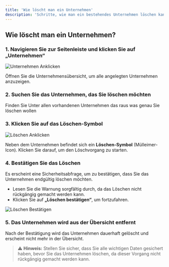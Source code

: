 ```yaml
---
title: 'Wie löscht man ein Unternehmen'
description: 'Schritte, wie man ein bestehendes Unternehmen löschen kann'
---
```


## Wie löscht man ein Unternehmen?  

### 1. **Navigieren Sie zur Seitenleiste und klicken Sie auf „Unternehmen“**  

![Unternehmen Anklicken](/images/sidebar_Unternehmen_anklicken.png)  

Öffnen Sie die Unternehmensübersicht, um alle angelegten Unternehmen anzuzeigen.

### 2. **Suchen Sie das Unternehmen, das Sie löschen möchten**  

Finden Sie Unter allen vorhandenen Unternehmen das raus was genau Sie löschen wollen

### 3. **Klicken Sie auf das Löschen-Symbol**  

![Löschen Anklicken](/images/loeschen_anklicken.png)  

Neben dem Unternehmen befindet sich ein **Löschen-Symbol** (Mülleimer-Icon). Klicken Sie darauf, um den Löschvorgang zu starten.  

### 4. **Bestätigen Sie das Löschen**  

Es erscheint eine Sicherheitsabfrage, um zu bestätigen, dass Sie das Unternehmen endgültig löschen möchten.  
- Lesen Sie die Warnung sorgfältig durch, da das Löschen nicht rückgängig gemacht werden kann.  
- Klicken Sie auf **„Löschen bestätigen“**, um fortzufahren.  

![Löschen Bestätigen](/images/loeschen_bestaetigen.png)  

### 5. **Das Unternehmen wird aus der Übersicht entfernt**  

Nach der Bestätigung wird das Unternehmen dauerhaft gelöscht und erscheint nicht mehr in der Übersicht.  

> ⚠️ **Hinweis:** Stellen Sie sicher, dass Sie alle wichtigen Daten gesichert haben, bevor Sie das Unternehmen löschen, da dieser Vorgang nicht rückgängig gemacht werden kann.
